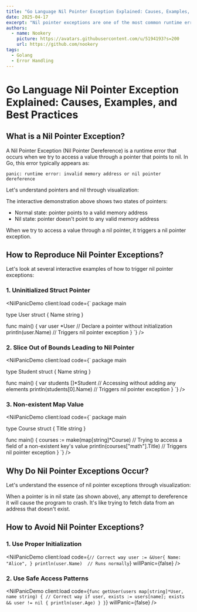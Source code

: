 ```yaml
---
title: "Go Language Nil Pointer Exception Explained: Causes, Examples, and Best Practices"
date: 2025-04-17
excerpt: "Nil pointer exceptions are one of the most common runtime errors in Go development. This article explains what nil pointer exceptions are, how to reproduce these errors, and best practices to avoid such issues."
authors:
  - name: Nookery
    picture: https://avatars.githubusercontent.com/u/5194193?s=200
    url: https://github.com/nookery
tags:
  - Golang
  - Error Handling
---
```



# Go Language Nil Pointer Exception Explained: Causes, Examples, and Best Practices

## What is a Nil Pointer Exception?

A Nil Pointer Exception (Nil Pointer Dereference) is a runtime error that occurs when we try to access a value through a pointer that points to nil. In Go, this error typically appears as:

```
panic: runtime error: invalid memory address or nil pointer dereference
```

Let's understand pointers and nil through visualization:

<PointerVisualizer client:load />

The interactive demonstration above shows two states of pointers:
- Normal state: pointer points to a valid memory address
- Nil state: pointer doesn't point to any valid memory address

When we try to access a value through a nil pointer, it triggers a nil pointer exception.

## How to Reproduce Nil Pointer Exceptions?

Let's look at several interactive examples of how to trigger nil pointer exceptions:

### 1. Uninitialized Struct Pointer

<NilPanicDemo
  client:load
  code={`
package main

type User struct {
    Name string
}

func main() {
    var user *User  // Declare a pointer without initialization
    println(user.Name)  // Triggers nil pointer exception
}
  `}
/>

### 2. Slice Out of Bounds Leading to Nil Pointer

<NilPanicDemo
  client:load
  code={`
package main

type Student struct {
    Name string
}

func main() {
    var students []*Student
    // Accessing without adding any elements
    println(students[0].Name)  // Triggers nil pointer exception
}
  `}
/>

### 3. Non-existent Map Value

<NilPanicDemo
  client:load
  code={`
package main

type Course struct {
    Title string
}

func main() {
    courses := make(map[string]*Course)
    // Trying to access a field of a non-existent key's value
    println(courses["math"].Title)  // Triggers nil pointer exception
}
  `}
/>

## Why Do Nil Pointer Exceptions Occur?

Let's understand the essence of nil pointer exceptions through visualization:

<PointerVisualizer client:load />

When a pointer is in nil state (as shown above), any attempt to dereference it will cause the program to crash. It's like trying to fetch data from an address that doesn't exist.

## How to Avoid Nil Pointer Exceptions?

### 1. Use Proper Initialization

<NilPanicDemo
  client:load
  code={`
// Correct way
user := &User{
    Name: "Alice",
}
println(user.Name)  // Runs normally
  `}
  willPanic={false}
/>

### 2. Use Safe Access Patterns

<NilPanicDemo
  client:load
  code={`
func getUser(users map[string]*User, name string) {
    // Correct way
    if user, exists := users[name]; exists && user != nil {
        println(user.Age)
    }
}
  `}
  willPanic={false}
/> 